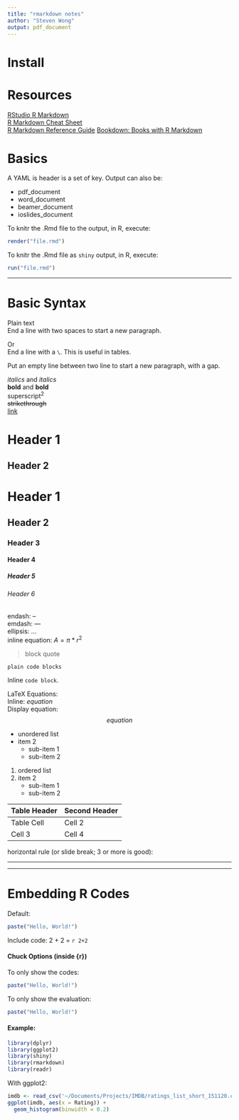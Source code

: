 ```yaml
---
title: "rmarkdown notes"
author: "Steven Wong"
output: pdf_document
---
```


# Install

# Resources

[RStudio R Markdown][1]  
[R Markdown Cheat Sheet][2]  
[R Markdown Reference Guide][3]
[Bookdown: Books with R Markdown][4]

[1]: http://rmarkdown.rstudio.com/
[2]: https://www.rstudio.com/wp-content/uploads/2015/02/rmarkdown-cheatsheet.pdf
[3]: https://www.rstudio.com/wp-content/uploads/2015/03/rmarkdown-reference.pdf
[4]: https://bookdown.org/yihui/bookdown/

# Basics

A YAML is header is a set of key. Output can also be:  

* pdf_document
* word_document
* beamer_document
* ioslides_document

To knitr the .Rmd file to the output, in R, execute:
```r
render("file.rmd")
```

To knitr the .Rmd file as `shiny` output, in R, execute:
```r
run("file.rmd")
```

***

# Basic Syntax

Plain text  
End a line with two spaces
to start a new paragraph.  

Or\
End a line with a `\`. This is useful in tables.

Put an empty line between two line 
to start a new paragraph, with a gap.

*italics* and _italics_  
**bold** and __bold__  
superscript^2^  
~~strikethrough~~  
[link](www.rstudio.com)  

Header 1
========

Header 2
--------

# Header 1  

## Header 2  

### Header 3

#### Header 4

##### Header 5

###### Header 6

endash: --  
emdash: ---  
ellipsis: ...  
inline equation: $A = \pi*r^{2}$  

> block quote

```
plain code blocks
```

Inline `code block`. 

LaTeX Equations:  
Inline: $equation$  
Display equation: $$ equation $$

* unordered list
* item 2
	+ sub-item 1
	+ sub-item 2

1. ordered list
2. item 2
	+ sub-item 1
	+ sub-item 2

Table Header | Second Header
------------ | -------------
Table Cell   | Cell 2
Cell 3       | Cell 4 

horizontal rule (or slide break; 3 or more is good):  

---
***

# Embedding R Codes

Default:
```r
paste("Hello, World!")
```

Include code: 2 + 2 = `r 2+2`

#### Chuck Options (inside {r})

To only show the codes:
```r
paste("Hello, World!")
```
To only show the evaluation:
```r
paste("Hello, World!")
```
#### Example: 
```r
library(dplyr)
library(ggplot2)
library(shiny)
library(rmarkdown)
library(readr)
```

With ggplot2:
```r
imdb <- read_csv('~/Documents/Projects/IMDB/ratings_list_short_151120.csv')
ggplot(imdb, aes(x = Rating)) + 
  geom_histogram(binwidth = 0.2)
```
